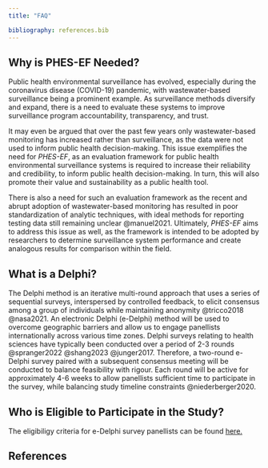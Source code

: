 ```yaml
---
title: "FAQ"

bibliography: references.bib
---
```


## Why is PHES-EF Needed?
Public health environmental surveillance has evolved, especially during the coronavirus disease (COVID-19) pandemic, with wastewater-based surveillance being a prominent example. As surveillance methods diversify and expand, there is a need to evaluate these systems to improve surveillance program accountability, transparency, and trust. 

It may even be argued that over the past few years only wastewater-based monitoring has increased rather than surveillance, as the data were not used to inform public health decision-making. This issue exemplifies the need for *PHES-EF*, as an evaluation framework for public health environmental surveillance systems is required to increase their reliability and credibility, to inform public health decision-making. In turn, this will also promote their value and sustainability as a public health tool.

There is also a need for such an evaluation framework as the recent and abrupt adoption of wastewater-based monitoring has resulted in poor standardization of analytic techniques, with ideal methods for reporting testing data still remaining unclear @manuel2021. Ultimately, *PHES-EF* aims to address this issue as well, as the framework is intended to be adopted by researchers to determine surveillance system performance and create analogous results for comparison within the field.

## What is a Delphi?
The Delphi method is an iterative multi-round approach that uses a series of sequential surveys, interspersed by controlled feedback, to elicit consensus among a group of individuals while maintaining anonymity @tricco2018 @nasa2021. An electronic Delphi (e-Delphi) method will be used to overcome geographic barriers and allow us to engage panellists internationally across various time zones. Delphi surveys relating to health sciences have typically been conducted over a period of 2-3 rounds @spranger2022 @shang2023 @junger2017. Therefore, a two-round e-Delphi survey paired with a subsequent consensus meeting will be conducted to balance feasibility with rigour. Each round will be active for approximately 4-6 weeks to allow panellists sufficient time to participate in the survey, while balancing study timeline constraints @niederberger2020. 

## Who is Eligible to Participate in the Study?
The eligibiligy criteria for e-Delphi survey panellists can be found [here.](delphi.qmd)

## References

::: {#refs}
:::
